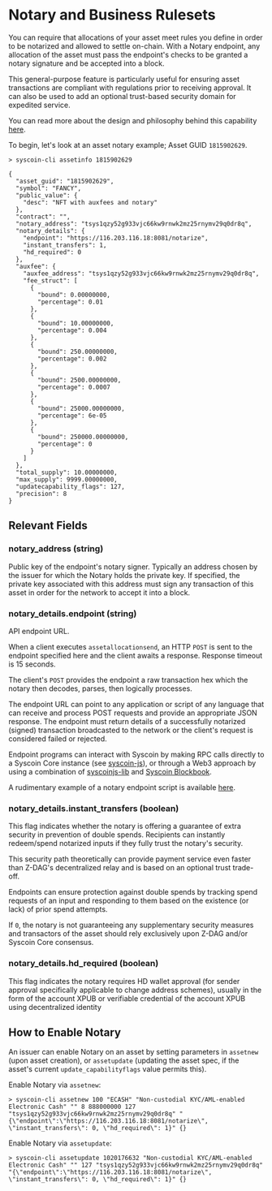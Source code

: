 # Notary and Business Rulesets



You can require that allocations of your asset meet rules you define in order to be notarized and allowed to settle on-chain. With a Notary endpoint, any allocation of the asset must pass the endpoint's checks to be granted a notary signature and be accepted into a block.

This general-purpose feature is particularly useful for ensuring asset transactions are compliant with regulations prior to receiving approval. It can also be used to add an optional trust-based security domain for expedited service.

You can read more about the design and philosophy behind this capability [here](https://github.com/syscoin/sips/blob/master/sip-0002.mediawiki).

To begin, let's look at an asset notary example; Asset GUID `1815902629`.

```text
> syscoin-cli assetinfo 1815902629

{
  "asset_guid": "1815902629",
  "symbol": "FANCY",
  "public_value": {
    "desc": "NFT with auxfees and notary"
  },
  "contract": "",
  "notary_address": "tsys1qzy52g933vjc66kw9rnwk2mz25rnymv29q0dr8q",
  "notary_details": {
    "endpoint": "https://116.203.116.18:8081/notarize",
    "instant_transfers": 1,
    "hd_required": 0
  },
  "auxfee": {
    "auxfee_address": "tsys1qzy52g933vjc66kw9rnwk2mz25rnymv29q0dr8q",
    "fee_struct": [
      {
        "bound": 0.00000000,
        "percentage": 0.01
      },
      {
        "bound": 10.00000000,
        "percentage": 0.004
      },
      {
        "bound": 250.00000000,
        "percentage": 0.002
      },
      {
        "bound": 2500.00000000,
        "percentage": 0.0007
      },
      {
        "bound": 25000.00000000,
        "percentage": 6e-05
      },
      {
        "bound": 250000.00000000,
        "percentage": 0
      }
    ]
  },
  "total_supply": 10.00000000,
  "max_supply": 9999.00000000,
  "updatecapability_flags": 127,
  "precision": 8
}
```

## Relevant Fields

### notary_address (string)

Public key of the endpoint's notary signer. Typically an address chosen by the issuer for which the Notary holds the private key. If specified, the private key associated with this address must sign any transaction of this asset in order for the network to accept it into a block.

### notary_details.endpoint (string)

API endpoint URL.

When a client executes `assetallocationsend`, an HTTP `POST` is sent to the endpoint specified here and the client awaits a response. Response timeout is 15 seconds.

The client's `POST` provides the endpoint a raw transaction hex which the notary then decodes, parses, then logically processes.

The endpoint URL can point to any application or script of any language that can receive and process POST requests and provide an appropriate JSON response. The endpoint must return details of a successfully notarized (signed) transaction broadcasted to the network or the client's request is considered failed or rejected.

Endpoint programs can interact with Syscoin by making RPC calls directly to a Syscoin Core instance (see [syscoin-js](https://github.com/syscoin/syscoin-js)), or through a Web3 approach by using a combination of [syscoinjs-lib](https://github.com/syscoin/syscoinjs-lib) and [Syscoin Blockbook](https://github.com/syscoin/blockbook).

A rudimentary example of a notary endpoint script is available [here](https://github.com/syscoin/notary-endpoint/).

### notary_details.instant_transfers (boolean)

This flag indicates whether the notary is offering a guarantee of extra security in prevention of double spends. Recipients can instantly redeem/spend notarized inputs if they fully trust the notary's security.

This security path theoretically can provide payment service even faster than Z-DAG's decentralized relay and is based on an optional trust trade-off.

Endpoints can ensure protection against double spends by tracking spend requests of an input and responding to them based on the existence (or lack) of prior spend attempts.

If `0`, the notary is not guaranteeing any supplementary security measures and transactors of the asset should rely exclusively upon Z-DAG and/or Syscoin Core consensus.

### notary_details.hd_required (boolean)

This flag indicates the notary requires HD wallet approval (for sender approval specifically applicable to change address schemes), usually in the form of the account XPUB or verifiable credential of the account XPUB using decentralized identity



## How to Enable Notary

An issuer can enable Notary on an asset by setting parameters in `assetnew` (upon asset creation), or `assetupdate` (updating the asset spec, if the asset's current `update_capabilityflags` value permits this).

Enable Notary via `assetnew`:

```text
> syscoin-cli assetnew 100 "ECASH" "Non-custodial KYC/AML-enabled Electronic Cash" "" 8 888000000 127 "tsys1qzy52g933vjc66kw9rnwk2mz25rnymv29q0dr8q" "{\"endpoint\":\"https://116.203.116.18:8081/notarize\", \"instant_transfers\": 0, \"hd_required\": 1}" {}
```

Enable Notary via `assetupdate`:

```text
> syscoin-cli assetupdate 1020176632 "Non-custodial KYC/AML-enabled Electronic Cash" "" 127 "tsys1qzy52g933vjc66kw9rnwk2mz25rnymv29q0dr8q" "{\"endpoint\":\"https://116.203.116.18:8081/notarize\", \"instant_transfers\": 0, \"hd_required\": 1}" {}
```